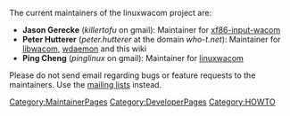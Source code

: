 [[Category:MaintainerPages]]
[[Category:DeveloperPages]]
[[Category:HOWTO]]

The current maintainers of the linuxwacom project are:
* '''Jason Gerecke''' (''killertofu'' on gmail): Maintainer for [[xf86-input-wacom]]
* '''Peter Hutterer''' (''peter.hutterer'' at the domain ''who-t.net''): Maintainer for [[libwacom]], [[wdaemon]] and this wiki
* '''Ping Cheng''' (''pinglinux'' on gmail): Maintainer for [[linuxwacom]]

Please do not send email regarding bugs or feature requests to the maintainers. Use the [[mailing lists]] instead.